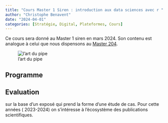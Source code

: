 ```yaml
---
title: "Cours Master 1 Siren : introduction aux data sciences avec r "
author: "Christophe Benavent"
date: "2024-04-01"
categories: [Stratégie, Digital, Plateformes, Cours]
---
```


Ce cours sera donné au Master 1 siren en mars 2024. Son contenu est analogue à celui que nous dispensons au [Master 204](/_site/posts/b008_Cours_ M204_data/index.html).

![l'art du pipe](pipes.png)

## Programme

## Evaluation

sur la base d'un exposé qui prend la forme d'une étude de cas. Pour cette années ( 2023-2024) on s'intéresse à l'écosystème des publications scientifiques.
